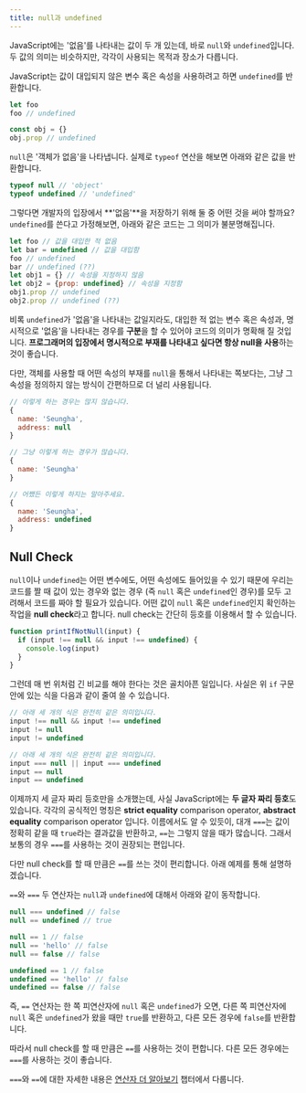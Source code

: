 ```yaml
---
title: null과 undefined
---
```


JavaScript에는 '없음'를 나타내는 값이 두 개 있는데, 바로 `null`와 `undefined`입니다. 두 값의 의미는 비슷하지만, 각각이 사용되는 목적과 장소가 다릅니다.

JavaScript는 값이 대입되지 않은 변수 혹은 속성을 사용하려고 하면 `undefined`를 반환합니다.

```js
let foo
foo // undefined

const obj = {}
obj.prop // undefined
```

`null`은 '객체가 없음'을 나타냅니다. 실제로 `typeof` 연산을 해보면 아래와 같은 값을 반환합니다.

```js
typeof null // 'object'
typeof undefined // 'undefined'
```

그렇다면 개발자의 입장에서 **'없음'**을 저장하기 위해 둘 중 어떤 것을 써야 할까요? `undefined`를 쓴다고 가정해보면, 아래와 같은 코드는 그 의미가 불분명해집니다.

```js
let foo // 값을 대입한 적 없음
let bar = undefined // 값을 대입함
foo // undefined
bar // undefined (??)
let obj1 = {} // 속성을 지정하지 않음
let obj2 = {prop: undefined} // 속성을 지정함
obj1.prop // undefined
obj2.prop // undefined (??)
```

비록 `undefined`가 '없음'을 나타내는 값일지라도, 대입한 적 없는 변수 혹은 속성과, 명시적으로 '없음'을 나타내는 경우를 **구분**을 할 수 있어야 코드의 의미가 명확해 질 것입니다. **프로그래머의 입장에서 명시적으로 부재를 나타내고 싶다면 항상 null을 사용**하는 것이 좋습니다.

다만, 객체를 사용할 때 어떤 속성의 부재를 `null`을 통해서 나타내는 쪽보다는, 그냥 그 속성을 정의하지 않는 방식이 간편하므로 더 널리 사용됩니다.

```js
// 이렇게 하는 경우는 많지 않습니다.
{
  name: 'Seungha',
  address: null
}

// 그냥 이렇게 하는 경우가 많습니다.
{
  name: 'Seungha'
}

// 어쨌든 이렇게 하지는 말아주세요.
{
  name: 'Seungha',
  address: undefined
}
```

## Null Check

`null`이나 `undefined`는 어떤 변수에도, 어떤 속성에도 들어있을 수 있기 때문에 우리는 코드를 짤 때 값이 있는 경우와 없는 경우 (즉 `null` 혹은 `undefined`인 경우)를 모두 고려해서 코드를 짜야 할 필요가 있습니다. 어떤 값이 `null` 혹은 `undefined`인지 확인하는 작업을 **null check**라고 합니다. null check는 간단히 등호를 이용해서 할 수 있습니다.

```js
function printIfNotNull(input) {
  if (input !== null && input !== undefined) {
    console.log(input)
  }
}
```

그런데 매 번 위처럼 긴 비교를 해야 한다는 것은 골치아픈 일입니다. 사실은 위 `if` 구문 안에 있는 식을 다음과 같이 줄여 쓸 수 있습니다.

```js
// 아래 세 개의 식은 완전히 같은 의미입니다.
input !== null && input !== undefined
input != null
input != undefined

// 아래 세 개의 식은 완전히 같은 의미입니다.
input === null || input === undefined
input == null
input == undefined
```

이제까지 세 글자 짜리 등호만을 소개했는데, 사실 JavaScript에는 **두 글자 짜리 등호**도 있습니다. 각각의 공식적인 명칭은 **strict equality** comparison operator, **abstract equality** comparison operator 입니다. 이름에서도 알 수 있듯이, 대개 `===`는 값이 정확히 같을 때 `true`라는 결과값을 반환하고, `==`는 그렇지 않을 때가 많습니다. 그래서 보통의 경우 `===`를 사용하는 것이 권장되는 편입니다.

다만 null check를 할 때 만큼은 `==`를 쓰는 것이 편리합니다. 아래 예제를 통해 설명하겠습니다.

`==`와 `===` 두 연산자는 `null`과 `undefined`에 대해서 아래와 같이 동작합니다.

```js
null === undefined // false
null == undefined // true

null == 1 // false
null == 'hello' // false
null == false // false

undefined == 1 // false
undefined == 'hello' // false
undefined == false // false
```

즉, `==` 연산자는 한 쪽 피연산자에 `null` 혹은 `undefined`가 오면, 다른 쪽 피연산자에 `null` 혹은 `undefined`가 왔을 때만 `true`를 반환하고, 다른 모든 경우에 `false`를 반환합니다.

따라서 null check를 할 때 만큼은 `==`를 사용하는 것이 편합니다. 다른 모든 경우에는 `===`를 사용하는 것이 좋습니다.

`===`와 `==`에 대한 자세한 내용은 [연산자 더 알아보기](./245-operator-in-depth.html) 챕터에서 다룹니다.
